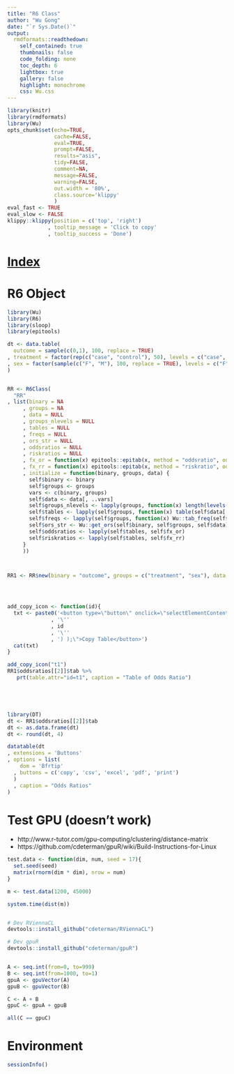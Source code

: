 ```yaml
---
title: "R6 Class"
author: "Wu Gong"
date: "`r Sys.Date()`"
output:
  rmdformats::readthedown:
    self_contained: true
    thumbnails: false
    code_folding: none
    toc_depth: 6
    lightbox: true
    gallery: false
    highlight: monochrome
    css: Wu.css
---
```



<script type="text/javascript">
function selectElementContents(el) {
    let body = document.body, range, sel;
    if (document.createRange && window.getSelection) {
        range = document.createRange();
        sel = window.getSelection();
        sel.removeAllRanges();
        try {
            range.selectNodeContents(el);
            sel.addRange(range);
        } catch (e) {
            range.selectNode(el);
            sel.addRange(range);
        }
    } else if (body.createTextRange) {
        range = body.createTextRange();
        range.moveToElementText(el);
        range.select();
    }
    document.execCommand("Copy");}
</script>


```r
library(knitr)
library(rmdformats)
library(Wu)
opts_chunk$set(echo=TRUE,
               cache=FALSE,
               eval=TRUE,
               prompt=FALSE,
               results="asis",
               tidy=FALSE,
               comment=NA,
               message=FALSE,
               warning=FALSE,
               out.width = '80%',
               class.source='klippy'
               )
eval_fast <- TRUE
eval_slow <- FALSE
klippy::klippy(position = c('top', 'right')
             , tooltip_message = 'Click to copy'
             , tooltip_success = 'Done')
```



# [Index](index.html)

# R6 Object


```r

library(Wu)
library(R6)
library(sloop)
library(epitools)

dt <- data.table(
  outcome = sample(c(0,1), 100, replace = TRUE)
, treatment = factor(rep(c("case", "control"), 50), levels = c("case", "control"))
, sex = factor(sample(c("F", "M"), 100, replace = TRUE), levels = c("F", "M"))
)


RR <- R6Class(
  "RR"
, list(binary = NA
     , groups = NA
     , data = NULL
     , groups_nlevels = NULL
     , tables = NULL
     , freqs = NULL
     , ors_str = NULL
     , oddsratios = NULL
     , riskratios = NULL
     , fx_or = function(x) epitools::epitab(x, method = "oddsratio", oddsratio = "wald")
     , fx_rr = function(x) epitools::epitab(x, method = "riskratio", oddsratio = "wald")
     , initialize = function(binary, groups, data) {
       self$binary <- binary
       self$groups <- groups
       vars <- c(binary, groups)
       self$data <- data[, ..vars]
       self$groups_nlevels <- lapply(groups, function(x) length(levels(self$data[[x]])))
       self$tables <- lapply(self$groups, function(x) table(self$data[[x]], self$data[[self$binary]]))
       self$freqs <- lapply(self$groups, function(x) Wu::tab_freq(self$binary, x, self$data))
       self$ors_str <- Wu::get_ors(self$binary, self$groups, self$data)
       self$oddsratios <- lapply(self$tables, self$fx_or)
       self$riskratios <- lapply(self$tables, self$fx_rr)
     }
     ))



RR1 <- RR$new(binary = "outcome", groups = c("treatment", "sex"), data = dt)




add_copy_icon <- function(id){
  txt <- paste0('<button type=\"button\" onclick=\"selectElementContents( document.getElementById('
              , '\''
              , id
              , '\''
              , ') );\">Copy Table</button>')
  cat(txt)
}

add_copy_icon("t1")
RR1$oddsratios[[2]]$tab %>%
   prt(table.attr="id=t1", caption = "Table of Odds Ratio")





library(DT)
dt <- RR1$oddsratios[[2]]$tab
dt <- as.data.frame(dt)
dt <- round(dt, 4)

datatable(dt
, extensions = 'Buttons'
, options = list(
    dom = 'Bfrtip'
  , buttons = c('copy', 'csv', 'excel', 'pdf', 'print')
  )
  , caption = "Odds Ratios"
)

```



<!-- <button type="button" onclick="selectElementContents( document.getElementById('t1') );">Copy Table</button> -->



# Test GPU (doesn't work)

* http://www.r-tutor.com/gpu-computing/clustering/distance-matrix
* https://github.com/cdeterman/gpuR/wiki/Build-Instructions-for-Linux
  
```r

test.data <- function(dim, num, seed = 17){
  set.seed(seed)
  matrix(rnorm(dim * dim), nrow = num)
}

m <- test.data(1200, 45000)

system.time(dist(m))


# Dev RViennaCL
devtools::install_github("cdeterman/RViennaCL")

# Dev gpuR
devtools::install_github("cdeterman/gpuR")


A <- seq.int(from=0, to=999)
B <- seq.int(from=1000, to=1)
gpuA <- gpuVector(A)
gpuB <- gpuVector(B)

C <- A + B
gpuC <- gpuA + gpuB

all(C == gpuC)


```

# Environment

```r

sessionInfo()

```
